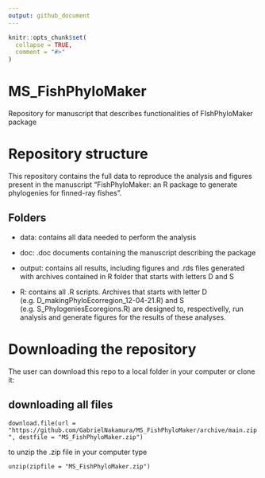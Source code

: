 ```yaml
---
output: github_document
---
```


<!-- README.md is generated from README.Rmd. Please edit that file -->

```r
knitr::opts_chunk$set(
  collapse = TRUE,
  comment = "#>"
)
```

# MS_FishPhyloMaker
Repository for manuscript that describes functionalities of FIshPhyloMaker package

# Repository structure
This repository contains the full data to reproduce the analysis and figures present in the manuscript "FishPhyloMaker: an R package to generate phylogenies for finned-ray fishes". 

## Folders 

- data: contains all data needed to perform the analysis

- doc: .doc documents containing the manuscript describing the package

- output: contains all results, including figures and .rds files generated with archives contained in R folder that starts with letters D and S

- R: contains all .R scripts. Archives that starts with letter D (e.g. D_makingPhyloEcorregion_12-04-21.R) and S (e.g. S_PhylogeniesEcoregions.R) are designed to, respectivelly, run analysis and generate figures for the results of these analyses.

# Downloading the repository

The user can download this repo to a local folder in your computer or clone it:

## downloading all files

`download.file(url = "https://github.com/GabrielNakamura/MS_FishPhyloMaker/archive/main.zip", destfile = "MS_FishPhyloMaker.zip")`

to unzip the .zip file in your computer type

`unzip(zipfile = "MS_FishPhyloMaker.zip")`

